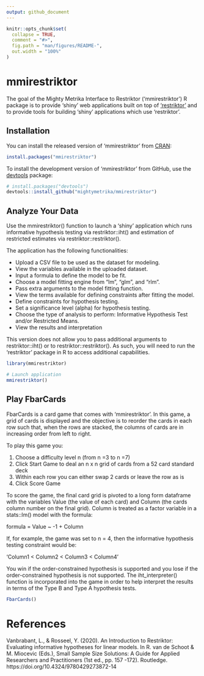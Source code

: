 ```yaml
---
output: github_document
---
```


<!-- README.md is generated from README.Rmd. Please edit that file -->

```r
knitr::opts_chunk$set(
  collapse = TRUE,
  comment = "#>",
  fig.path = "man/figures/README-",
  out.width = "100%"
)
```


# mmirestriktor

<!-- badges: start -->
<!-- badges: end -->

The goal of the Mighty Metrika Interface to Restriktor ('mmirestriktor') R package is to provide 'shiny' web applications built on top of ['restriktor'](https://restriktor.org/) and to provide tools for building 'shiny' applications which use 'restriktor'.

## Installation

You can install the released version of 'mmirestriktor' from [CRAN](https://CRAN.R-project.org):

```r
install.packages("mmirestriktor")
```


To install the development version of 'mmirestriktor' from GitHub, use the [devtools](https://devtools.r-lib.org/) package:

```r
# install.packages("devtools")
devtools::install_github("mightymetrika/mmirestriktor")
```


## Analyze Your Data

Use the mmirestriktor() function to launch a 'shiny' application which runs informative hypothesis testing via restriktor::iht() and estimation of restricted estimates via restriktor::restriktor().

The application has the following functionalities:

* Upload a CSV file to be used as the dataset for modeling.
* View the variables available in the uploaded dataset.
* Input a formula to define the model to be fit.
* Choose a model fitting engine from "lm", "glm", and "rlm".
* Pass extra arguments to the model fitting function.
* View the terms available for defining constraints after fitting the model.
* Define constraints for hypothesis testing.
* Set a significance level (alpha) for hypothesis testing.
* Choose the type of analysis to perform: Informative Hypothesis Test and/or Restricted Means.
* View the results and interpretation
  
This version does not allow you to pass additional arguments to restriktor::iht() or to restriktor::restriktor(). As such, you will need to run the 'restriktor' package in R to access additional capabilities.

```r
library(mmirestriktor)

# Launch application
mmirestriktor()
```


## Play FbarCards

FbarCards is a card game that comes with 'mmirestriktor'. In this game, a grid of cards is displayed and the objective is to reorder the cards in each row such that, when the rows are stacked, the columns of cards are in increasing order from left to right. 

To play this game you:

1) Choose a difficulty level n (from n =3 to n =7)
2) Click Start Game to deal an n x n grid of cards from a 52 card standard deck
3) Within each row you can either swap 2 cards or leave the row as is
4) Click Score Game

To score the game, the final card grid is pivoted to a long form dataframe with the variables Value (the value of each card) and Column (the cards column number on the final grid). Column is treated as a factor variable in a stats::lm() model with the formula:

formula = Value ~ -1 + Column

If, for example, the game was set to n = 4, then the informative hypothesis testing constraint would be:

'Column1 < Column2 < Column3 < Column4'

You win if the order-constrained hypothesis is supported and you lose if the order-constrained hypothesis is not supported. The iht_interpreter() function is incorporated into the game in order to help interpret the results in terms of the Type B and Type A hypothesis tests.

```r
FbarCards()
```


# References

Vanbrabant, L., & Rosseel, Y. (2020). An Introduction to Restriktor:
Evaluating informative hypotheses for linear models. In R. van de Schoot & M. Miocevic (Eds.), Small Sample Size Solutions: A Guide for Applied Researchers and Practitioners (1st ed., pp. 157 -172). Routledge. https://doi.org/10.4324/9780429273872-14
